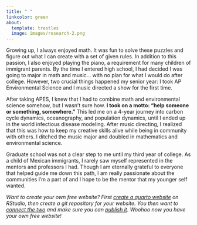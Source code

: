 ```yaml
---
title: " "
linkcolor: green
about:
  template: trestles
  image: images/research-2.png
---
```


Growing up, I always enjoyed math. It was fun to solve these puzzles and figure out what I can create with a set of given rules. In addition to this passion, I also enjoyed playing the piano, a requirement for many children of immigrant parents. By the time I entered high school, I had decided I was going to major in math and music... with no plan for what I would do after college. However, two crucial things happened my senior year: I took AP Environmental Science and I music directed a show for the first time.

After taking APES, I knew that I had to combine math and environmental science somehow, but I wasn't sure how. **I took on a motto: "help someone or something, somewhere."** This led me on a 4-year journey into carbon cycle dynamics, oceanography, and population dynamics, until I ended up in the world infectious disease modeling. After music directing, I realized that this was how to keep my creative skills alive while being in community with others. I ditched the music major and doubled in mathematics and environmental science.

Graduate school was not a clear step to me until my third year of college. As a child of Mexican immigrants, I rarely saw myself represented in the mentors and professors I had. Though I am eternally grateful to everyone that helped guide me down this path, I am really passionate about the communities I'm a part of and I hope to be the mentor that my younger self wanted.

*Want to create your own free website? First [create a quarto website](https://quarto.org/docs/websites/) on RStudio, then create a git repository for your website. You then want to [connect the two](https://docs.github.com/en/migrations/importing-source-code/using-the-command-line-to-import-source-code/adding-locally-hosted-code-to-github#importing-a-git-repository-with-the-command-line) and make sure you can [publish it](https://quarto.org/docs/publishing/github-pages.html). Woohoo now you have your own free website!*
